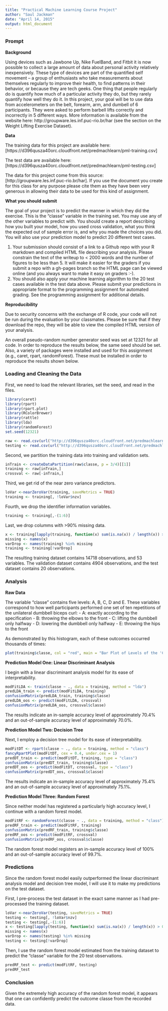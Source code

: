 ```yaml
---
title: "Practical Machine Learning Course Project"
author: "Saul Jackman"
date: "April 14, 2015"
output: html_document
---
```


### Prompt

**Background**

Using devices such as Jawbone Up, Nike FuelBand, and Fitbit it is now possible to collect a large amount of data about personal activity relatively inexpensively. These type of devices are part of the quantified self movement – a group of enthusiasts who take measurements about themselves regularly to improve their health, to find patterns in their behavior, or because they are tech geeks. One thing that people regularly do is quantify how much of a particular activity they do, but they rarely quantify how well they do it. In this project, your goal will be to use data from accelerometers on the belt, forearm, arm, and dumbell of 6 participants. They were asked to perform barbell lifts correctly and incorrectly in 5 different ways. More information is available from the website here: http://groupware.les.inf.puc-rio.br/har (see the section on the Weight Lifting Exercise Dataset). 

**Data**


The training data for this project are available here: [https://d396qusza40orc.cloudfront.net/predmachlearn/pml-training.csv]

The test data are available here: [https://d396qusza40orc.cloudfront.net/predmachlearn/pml-testing.csv]

The data for this project come from this source: [http://groupware.les.inf.puc-rio.br/har]. If you use the document you create for this class for any purpose please cite them as they have been very generous in allowing their data to be used for this kind of assignment. 

**What you should submit**

The goal of your project is to predict the manner in which they did the exercise. This is the "classe" variable in the training set. You may use any of the other variables to predict with. You should create a report describing how you built your model, how you used cross validation, what you think the expected out of sample error is, and why you made the choices you did. You will also use your prediction model to predict 20 different test cases. 

1. Your submission should consist of a link to a Github repo with your R markdown and compiled HTML file describing your analysis. Please constrain the text of the writeup to < 2000 words and the number of figures to be less than 5. It will make it easier for the graders if you submit a repo with a gh-pages branch so the HTML page can be viewed online (and you always want to make it easy on graders :-).
2. You should also apply your machine learning algorithm to the 20 test cases available in the test data above. Please submit your predictions in appropriate format to the programming assignment for automated grading. See the programming assignment for additional details. 

**Reproducibility**

Due to security concerns with the exchange of R code, your code will not be run during the evaluation by your classmates. Please be sure that if they download the repo, they will be able to view the compiled HTML version of your analysis. 

An overall pseudo-random number generator seed was set at 12321 for all code.  In order to reproduce the results below, the same seed should be set.  Also, a variety of packages were installed and used for this assignment (e.g., caret, rpart, randomForest).  These must be installed in order to reproduce the results shown below.


### Loading and Cleaning the Data
First, we need to load the relevant libraries, set the seed, and read in the files.
```r
library(caret)
library(rpart)
library(rpart.plot)
library(RColorBrewer)
library(rattle)
library(lda)
library(randomForest)
set.seed(12321)
```

```r
raw <- read.csv(url("http://d396qusza40orc.cloudfront.net/predmachlearn/pml-training.csv"))
testing <- read.csv(url("http://d396qusza40orc.cloudfront.net/predmachlearn/pml-testing.csv"))
```

Second, we partition the training data into training and validation sets.
```r
inTrain <- createDataPartition(raw$classe, p = 3/4)[[1]]
training <- raw[inTrain,]
crossval <- raw[-inTrain,]
```

Third, we get rid of the near zero variance predictors.
```r
loVar <-nearZeroVar(training, saveMetrics = TRUE)
training <- training[, !loVar$nzv]
```

Fourth, we drop the identifier information variables.
```r
training <- training[,-(1:6)]
```

Last, we drop columms with >90% missing data.
```r
x <- training[lapply(training, function(x) sum(is.na(x)) / length(x)) > 0.9]
missing <- names(x)
varDrop <- names(training) %in% missing
training <- training[!varDrop]
```
The resulting training dataset contains 14718 observations, and 53 variables.  The validation dataset contains 4904 observations, and the test dataset contains 20 observations.

### Analysis

**Raw Data**

The variable "classe" contains five levels:  A, B, C, D and E.  These variables correspond to how well participants performed one set of ten repetitions of the unilateral dumbbell biceps curl:
- A:  exactly according to the specification
- B:  throwing the elbows to the front
- C:  lifting the dumbbell only halfway
- D:  lowering the dumbbell only halfway
- E:  throwing the hips to the front

As demonstrated by this histogram, each of these outcomes occurred thousands of times:
```r
plot(training$classe, col = "red", main = "Bar Plot of Levels of the 'Classe' Variable in the Training Dataset", xlab = "Classe levels", ylab = "Frequency")
```

**Prediction Model One:  Linear Discriminant Analysis**

I begin with a linear discriminant analysis model for its ease of interpretability.
```r
modFitLDA <- train(classe ~ ., data = training, method = "lda")
predLDA_train <- predict(modFitLDA, training)
confusionMatrix(predLDA_train, training$classe)
predLDA_oos <- predict(modFitLDA, crossval)
confusionMatrix(predLDA_oos, crossval$classe)
```
The results indicate an in-sample accuracy level of approximately 70.4% and an out-of-sample accuracy level of approximately 70.0%.

**Prediction Model Two:  Decision Tree**

Next, I employ a decision tree model for its ease of interpretability.
```r
modFitDT <- rpart(classe ~ ., data = training, method = "class")
fancyRpartPlot(modFitDT, cex = 0.4, under.cex = 1)
predDT_train <- predict(modFitDT, training, type = "class")
confusionMatrix(predDT_train, training$classe)
predDT_oos <- predict(modFitDT, crossval, type = "class")
confusionMatrix(predDT_oos, crossval$classe)
```
The results indicate an in-sample accuracy level of approximately 75.4% and an out-of-sample accuracy level of approximately 75.1%.

**Prediction Model Three:  Random Forest**

Since neither model has registered a particularly high accuracy level, I continue with a random forest model.
```r
modFitRF <- randomForest(classe ~ ., data = training, method = "class")
predRF_train <- predict(modFitRF, training)
confusionMatrix(predRF_train, training$classe)
predRF_oos <- predict(modFitRF, crossval)
confusionMatrix(predRF_oos, crossval$classe)
```
The random forest model registers an in-sample accuracy level of 100% and an out-of-sample accuracy level of 99.7%.

### Predictions

Since the random forest model easily outperformed the linear discriminant analysis model and decision tree model, I will use it to make my predictions on the test dataset.

First, I pre-process the test dataset in the exact same manner as I had pre-processed the training dataset.
```r
loVar <-nearZeroVar(testing, saveMetrics = TRUE)
testing <- testing[, !loVar$nzv]
testing <- testing[,-(1:6)]
x <- testing[lapply(testing, function(x) sum(is.na(x)) / length(x)) > 0.9]
missing <- names(x)
varDrop <- names(testing) %in% missing
testing <- testing[!varDrop]
```

Then, I use the random forest model estimated from the training dataset to predict the "classe" variable for the 20 test observations.

```r
predRF_test <- predict(modFitRF, testing)
predRF_test
```

### Conclusion

Given the extremely high accuracy of the random forest model, it appears that one can confidently predict the outcome classe from the recorded data.
